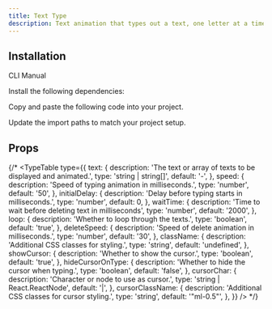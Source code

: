 ```yaml
---
title: Text Type
description: Text animation that types out a text, one letter at a time.
---
```


<References>
<Reference label="Fancy Components" link="https://www.fancycomponents.dev/docs/components/text/typewriter" />
</References>

<ComponentCollapse
  name="text-type-demo"
  hasReTrigger
  classNameComponentContainer="min-h-[100px]"
/>

## Installation

<Tabs defaultValue="cli">

<TabsList>
  <TabsTrigger value="cli">CLI</TabsTrigger>
  <TabsTrigger value="manual">Manual</TabsTrigger>
</TabsList>
<TabsContent value="cli">

<ComponentCli name="text-type-base"/>

</TabsContent>

<TabsContent value="manual">

<Steps>

<Step>Install the following dependencies:</Step>

<ComponentCli name="text-type-base"/>

<Step>Copy and paste the following code into your project.</Step>

<ComponentSource name="text-type-base" />

<Step>Update the import paths to match your project setup.</Step>

</Steps>

</TabsContent>

</Tabs>

## Props

<AutoTypeTable path="./content/docs/props.ts" name="TextType" />

{/* <TypeTable
  type={{
    text: {
      description:
        'The text or array of texts to be displayed and animated.',
      type: 'string | string[]',
      default: '-',
    },
    speed: {
      description:
        'Speed of typing animation in milliseconds.',
      type: 'number',
      default: '50',
    },
    initialDelay: {
      description:
        'Delay before typing starts in milliseconds.',
      type: 'number',
      default: 0,
    },
    waitTime: {
      description:
        'Time to wait before deleting text in milliseconds',
      type: 'number',
      default: '2000',
    },
    loop: {
      description:
        'Whether to loop through the texts.',
      type: 'boolean',
      default: 'true',
    },
    deleteSpeed: {
      description:
        'Speed of delete animation in milliseconds.',
      type: 'number',
      default: '30',
    },
    className: {
      description:
        'Additional CSS classes for styling.',
      type: 'string',
      default: 'undefined',
    },
    showCursor: {
      description:
        'Whether to show the cursor.',
      type: 'boolean',
      default: 'true',
    },
    hideCursorOnType: {
      description:
        'Whether to hide the cursor when typing.',
      type: 'boolean',
      default: 'false',
    },
    cursorChar: {
      description:
        'Character or node to use as cursor.',
      type: 'string | React.ReactNode',
      default: '|',
    },
    cursorClassName: {
      description:
        'Additional CSS classes for cursor styling.',
      type: 'string',
      default: '"ml-0.5"',
    },
  }}
/> */}

